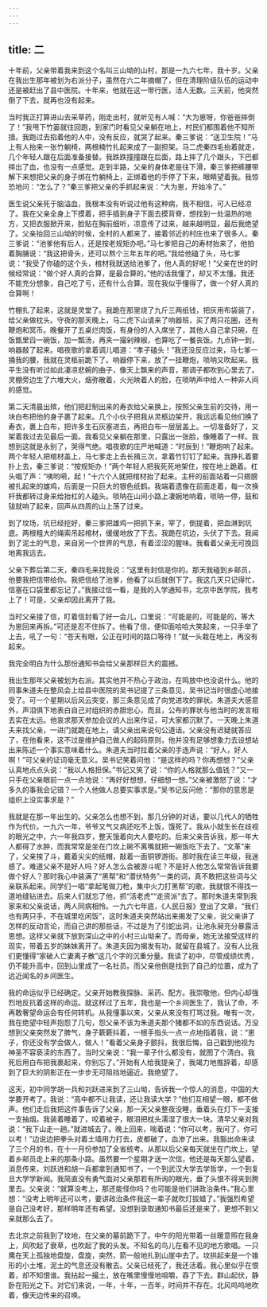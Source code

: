 ```yaml
---
---
---
```

title: 二
---




十年前，父亲带着我来到这个名叫三山坳的山村，那是一九六七年，我十岁。父亲在我出生那年被划为右派分子，虽然在六二年摘帽了，但在清理阶级队伍的运动中还是被赶出了县中医院。十年来，他就在这一带行医，活人无数。三天前，他突然倒了下去，就再也没有起来。

当时我正打算进山去采草药，刚走出村，就听见有人喊：“大为崽呀，你爸爸摔倒了！”我甩下竹篓就往回跑，到家门时看见父亲躺在地上，村民们都围着他不知所措。我跑过去掐着他的人中，没有反应，就哭了起来。秦三爹说：“送卫生院！”马上有人抬来一张竹躺椅，两根楠竹扎起来成了一副担架。马二虎秦四毛抬着就走，几个年轻人跟在后面准备接替。我跌跌撞撞跟在后面，路上摔了几个跟头，下巴都摔出了血，也没有一点感觉。走到半路，父亲的身体老是往下滑，秦三爹把裤腰带解下来想把父亲的身子绑在竹躺椅上，正绑着他的手停了下来，眼睛望着我。我惊恐地问：“怎么了？”秦三爹把父亲的手抓起来说：“大为崽，开始冷了。”

医生说父亲死于脑溢血，我根本没有听说过他有这种病，我不相信，可人已经凉了。我在父亲全身上下摸着，把手插到身子下面去摸背脊，想找到一处温热的地方，又把衣服掀开来，脸贴在胸前细听，凉意传了过来，越来越明显，最后我绝望了。父亲抬回三山坳的时候，全村的人都来了，接着邻近的村庄也来了很多人。秦三爹说：“池爹他有后人，还是按老规矩办吧。”马七爹把自己的寿材抬来了，他拍着胸脯说：“我这把骨头，还可以熬个三年五年的吧。”我给他磕了头，马七爹说：“我受了你磕的这个头，棺材我就送给池爹了，他人真的好呢！”父亲在世的时候经常说：“做个好人真的合算，是最合算的。”他的话我懂了，却又不太懂。我还不能充分想象，自己吃了亏，还有什么合算。现在我似乎懂得了，做一个好人真的合算啊！

竹棚扎了起来，这就是灵堂了。我跪在那里烧了九斤三两纸钱，把灰用布袋装了，给父亲做枕头。守夜的那天晚上，马二虎下山请来了响器班，买了两只花圈，还有鞭炮和冥币。晚餐开了五桌烂肉饭，有身份的人入席坐了，其他人自己拿只碗，在饭甑里舀一碗饭，加一瓢汤，再夹一撮剁辣椒，也算吃了一餐丧饭。九点钟一到，响器敲了起来。唱夜歌的拿着调儿唱道：“孝子磕头！”我还没反应过来，马七爹一捅我的腰，我就在灵柩前跪下了。响器停下来，放了一挂鞭炮，唢呐又吹起来。我平生没有听过如此凄凉悲婉的曲子，像天上飘来的声音，那调子都吹到心里去了。灵棚旁边生了六堆大火，烟弥散着，火光映着人的脸，在唢呐声中给人一种非人间的感觉。

第二天清晨出殡，他们把赶制出来的寿衣给父亲换上，按照父亲生前的交待，用一块白布把他的身子裹了起来。几个小伙子把我从灵柩边架开，我远远看见他们换了寿衣，裹上白布，把许多生石灰塞进去，再把白布一层层盖上。一切准备好了，又架着我过去见最后一面。我看见父亲躺在那里，只露出一张脸，像睡着了一样。我想到这就是永别了，哭得气绝。唱夜歌的庄严地喊道：“时辰到！”鞭炮响了起来。两个年轻人把棺材盖上，马七爹走上去长揖三次，拿着竹钉钉了起来。我挣扎着要扑上去，秦三爹说：“按规矩办！”两个年轻人把我死死地架住，按在地上跪着。杠头唱了声：“咦哟嗬，起！”十六个人就把棺材抬了起来。主杆的前面站着一只翅膀被扎起来的雄鸡，后面是一只巨大的银色纸鹤。我端着遗像在前面走着，每一次换杆我都转过身来给抬杠的人磕头。唢呐在山间小路上凄婉地响着，唢呐一停，鼓和钹就响了起来，回声从四周的山上荡了过来。

到了坟场，坑已经挖好，秦三爹把雄鸡一把抓下来，宰了，倒提着，把血淋到坑底。两根粗大的绳索吊起棺材，缓缓地放了下去。我跪在坑边，头伏了下去。我闻到了泥土的气息，来自另一个世界的气息，有着涩涩的腥味。我看着父亲无可挽回地离我远去。

父亲下葬后第二天，秦四毛来找我说：“这里有封信是你的。那天我碰到乡邮员，他要我把信带给你。我把信给了池爹，他看了以后就倒下了。我这几天只记得忙，信塞在口袋里都忘记了。”我接过信一看，是我的入学通知书，北京中医学院，我考上了！可是，父亲却因此离开了我。

当时父亲接了信，盯着信封看了好一会儿，口里说：“可能是的，可能是的，等大为崽回来再拆。”可还是忍不住拆了。他看了信，便仰面哈哈大笑起来，一只手举了上去，吼了一句：“苍天有眼，公正在时间的路口等待！”就一头栽在地上，再没有起来。

我完全明白为什么那份通知书会给父亲那样巨大的震撼。

我出生那年父亲被划为右派。其实他并不热心于政治，在鸣放中也没说什么。他的同事朱道夫在整风会上给县中医院的吴书记提了三条意见，吴书记当时很虚心地接受了。可一个星期以后风云突变，那三条意见成了向党进攻的罪状。朱道夫大感意外，声泪俱下地表白自己对组织的赤胆忠心，而且，公布的罪状与他当时的发言相去实在太远。他哀求那天参加会议的人出来作证，可大家都沉默了。一天晚上朱道夫来找父亲，一进门就跪在地上，请父亲出来说句公道话。父亲没有迟疑就答应了，在他看来，这不过是维护自己做人的起码原则，他并没有足够想象力去设想站出来陈述一个事实意味着什么。朱道夫当时拉着父亲的手连声说：“好人，好人啊！”可父亲的证词毫无意义。吴书记笑着问他：“是这样的吗？你再想想？”父亲认真地点点头说：“我以人格担保。”书记又笑了说：“你的人格就那么值钱？”又一只手在父亲眼前一点一点地说：“再好好想想，仔细想一想。”父亲被激怒了说：“才多久的事我会记错？一个人他做人总要实事求是。”吴书记反问他：“那你的意思是组织上没实事求是？”

我就是在那一年出生的。父亲怎么也想不到，那几分钟的对话，要以几代人的牺牲作为代价。一九六一年，爷爷又气又病还吃不上饭，饿死了。我从小就生长在歧视的眼光之中，六一年我四岁，整天饿着向大人要吃的。后来父亲告诉我，那一年大人都得了水肿，而我常常是坐在门坎上碗不离嘴就把一碗饭吃下去了。“文革”来了，父亲挨了斗，戴着尖尖的纸帽，敲着一面铜锣游街。那时我在读三年级，我迷惑了。难道父亲不是好人吗？好人怎么会被游斗呢？不是好人他怎么常常告诉我要做个好人？那时我心中装满了“黑帮”和“潜伏特务”一类的词，真不敢把这些词与父亲联系起来。同学们一唱“拿起笔做刀枪，集中火力打黑帮”的歌，我就恨不得找一道地缝钻进去。后来人们就忘了他，抓“活老虎”“走资派”去了。那时朱道夫常到我家来和父亲说话，两人同病相怜。一九六七年底，《人民日报》登出了文章，“我们也有两只手，不在城里吃闲饭”，这时朱道夫突然站出来揭发了父亲，说父亲讲了怎样的反动言论，而自己讲的那些话，不过是为了引蛇出洞，让池永昶充分暴露活思想。这样父亲就下放到深山之中的小村三山坳来了。而母亲，她无法接受这样的现实，带着五岁的妹妹离开了。朱道夫因为揭发有功，就留在县城了。没有人比我们更懂得“家破人亡妻离子散”这几个字的沉重分量。我读了初中，尽管成绩优秀，仍不能升高中，回到山里成了一名社员。而父亲他倒是找到了自己的位置，成为了远近闻名的乡间医生。

我的命运似乎已经确定。父亲开始教我探脉、采药、配方。我崇敬他，但内心却强烈地反抗着这样的命运。就这样过了五年，我也是一个乡间医生了，我认了命，不再敢奢望命运会有任何转机。从我懂事以来，父亲从来没有打骂过我。唯有一次，我在绝望中轻声抱怨了几句，怨父亲不该为朱道夫那个猪都不如的东西说话。万没想到父亲突然发了脾气，身子簌簌抖着，一根手指头一点一点地指着我，说：“崽子，你还没有学会做人，做人！”看着父亲身子颤抖，我很后悔，自己戳到他视为神圣不容亵渎的东西了。当时父亲说：“我一辈子什么都没有，就图了个清白。我死后用白布把我裹起来，你别忘了。”开始有人给我提亲了，我竭力地推辞着，却感到了巨大的阴影正在一步步无可阻挡地逼近。我绝望了。

这天，初中同学胡一兵和刘跃进来到了三山坳，告诉我一个惊人的消息，中国的大学要开考了。我说：“高中都不让我读，还让我读大学？”他们互相望一眼，都不做声。他们走后我把这件事告诉了父亲，那一天父亲整夜没睡，垂着头在灯下一支接一支抽烟。我装着睡着了，咬着被子，眼泪把枕头濡湿了很大一块。清早父亲对我说：“我下山走一趟。”就进城去了。晚上回来，喘着说：“你可以考，我问了，你可以考！”边说边把拳头对着土墙用力打去，皮都破了，血渗了出来。我豁出命来读了三个月的书，在十一月份参加了全省统考。从那以后父亲每天就坐在门坎上，望着乡邮员走上来的那条小路。虽然要一个星期才送一次信，他还是每天那么望着。消息传来，刘跃进和胡一兵都拿到通知书了，一个到武汉大学去学哲学，一个到复旦大学学新闻。我简直没有勇气面对父亲那若有所询的眼光，垂了头恨不得夹到胯里去。父亲说：“就算没考上，那还能怪你吗？也可能是他们讲政治条件。”我心里想：“没考上明年还可以考，要讲政治条件我这一辈子就吹灯拔蜡了。”我强烈希望是自己没考好，那样明年还有希望。没想到录取通知书最后还是来了，更想不到父亲就那么去了。

去北京之前我到了坟地，在父亲的墓前跪下了。中午的阳光带着一丝暖意照在我身上，风吹起了衰草，也吹起了我的头发。不知名的鸟儿在看不见的地方歌唱。一只鹰在天上孤独地盘旋，盘旋，突然，箭一般地扎到山崖中去了。坟拱起来是一个锥形的小土堆，泥土的气息还没有散去。父亲已经死了，我还活着。我心里似乎在恨着，却不知恨谁。我拈起一撮土，放在嘴里慢慢地咀嚼，吞了下去。群山起伏，静卧在阳光之下。对它们来说，一年，十年，一百年，时间并不存在。北风呜呜地吹着，像天边传来的召唤。



